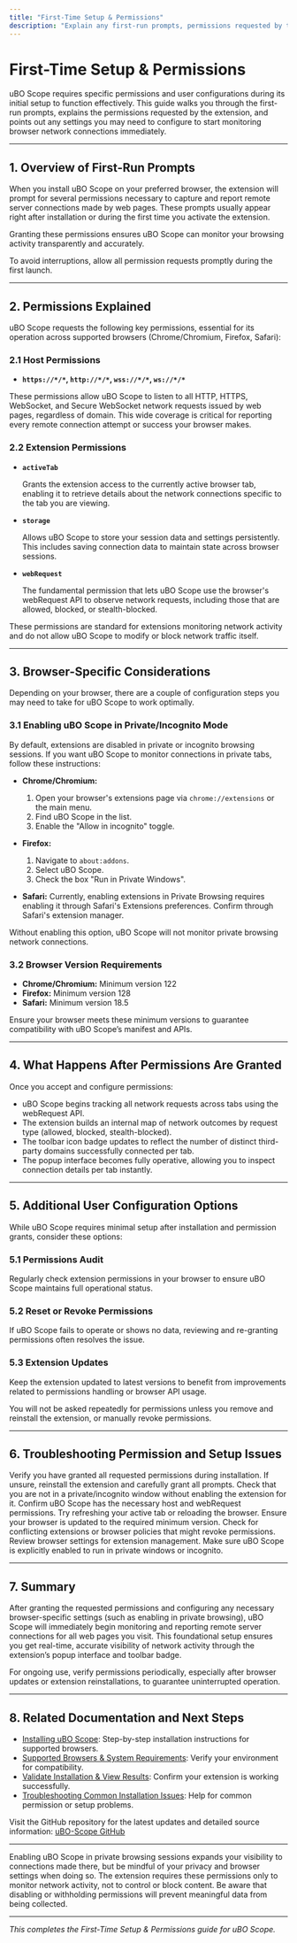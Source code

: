 ```yaml
---
title: "First-Time Setup & Permissions"
description: "Explain any first-run prompts, permissions requested by the extension, and what each permission is used for. Detail anything the user might need to configure before uBO Scope can operate (such as enabling the extension in private browsing, if needed)."
---
```


# First-Time Setup & Permissions

uBO Scope requires specific permissions and user configurations during its initial setup to function effectively. This guide walks you through the first-run prompts, explains the permissions requested by the extension, and points out any settings you may need to configure to start monitoring browser network connections immediately.

---

## 1. Overview of First-Run Prompts

When you install uBO Scope on your preferred browser, the extension will prompt for several permissions necessary to capture and report remote server connections made by web pages. These prompts usually appear right after installation or during the first time you activate the extension. 

Granting these permissions ensures uBO Scope can monitor your browsing activity transparently and accurately.

<Check>
To avoid interruptions, allow all permission requests promptly during the first launch.
</Check>

---

## 2. Permissions Explained

uBO Scope requests the following key permissions, essential for its operation across supported browsers (Chrome/Chromium, Firefox, Safari):

### 2.1 Host Permissions

- **`https://*/*`, `http://*/*`, `wss://*/*`, `ws://*/*`**

These permissions allow uBO Scope to listen to all HTTP, HTTPS, WebSocket, and Secure WebSocket network requests issued by web pages, regardless of domain. This wide coverage is critical for reporting every remote connection attempt or success your browser makes.

### 2.2 Extension Permissions

- **`activeTab`**
  
  Grants the extension access to the currently active browser tab, enabling it to retrieve details about the network connections specific to the tab you are viewing.

- **`storage`**
  
  Allows uBO Scope to store your session data and settings persistently. This includes saving connection data to maintain state across browser sessions.

- **`webRequest`**
  
  The fundamental permission that lets uBO Scope use the browser's webRequest API to observe network requests, including those that are allowed, blocked, or stealth-blocked.

<Info>
These permissions are standard for extensions monitoring network activity and do not allow uBO Scope to modify or block network traffic itself.
</Info>

---

## 3. Browser-Specific Considerations

Depending on your browser, there are a couple of configuration steps you may need to take for uBO Scope to work optimally.

### 3.1 Enabling uBO Scope in Private/Incognito Mode

By default, extensions are disabled in private or incognito browsing sessions. If you want uBO Scope to monitor connections in private tabs, follow these instructions:

- **Chrome/Chromium:**
  1. Open your browser's extensions page via `chrome://extensions` or the main menu.
  2. Find uBO Scope in the list.
  3. Enable the "Allow in incognito" toggle.

- **Firefox:**
  1. Navigate to `about:addons`.
  2. Select uBO Scope.
  3. Check the box "Run in Private Windows".

- **Safari:**
  Currently, enabling extensions in Private Browsing requires enabling it through Safari's Extensions preferences. Confirm through Safari's extension manager.

<Warning>
Without enabling this option, uBO Scope will not monitor private browsing network connections.
</Warning>

### 3.2 Browser Version Requirements

- **Chrome/Chromium:** Minimum version 122
- **Firefox:** Minimum version 128
- **Safari:** Minimum version 18.5

Ensure your browser meets these minimum versions to guarantee compatibility with uBO Scope’s manifest and APIs.

---

## 4. What Happens After Permissions Are Granted

Once you accept and configure permissions:

- uBO Scope begins tracking all network requests across tabs using the webRequest API.
- The extension builds an internal map of network outcomes by request type (allowed, blocked, stealth-blocked).
- The toolbar icon badge updates to reflect the number of distinct third-party domains successfully connected per tab.
- The popup interface becomes fully operative, allowing you to inspect connection details per tab instantly.

---

## 5. Additional User Configuration Options

While uBO Scope requires minimal setup after installation and permission grants, consider these options:

### 5.1 Permissions Audit

Regularly check extension permissions in your browser to ensure uBO Scope maintains full operational status.

### 5.2 Reset or Revoke Permissions

If uBO Scope fails to operate or shows no data, reviewing and re-granting permissions often resolves the issue.

### 5.3 Extension Updates

Keep the extension updated to latest versions to benefit from improvements related to permissions handling or browser API usage.

<Note>
You will not be asked repeatedly for permissions unless you remove and reinstall the extension, or manually revoke permissions.
</Note>

---

## 6. Troubleshooting Permission and Setup Issues

<AccordionGroup title="Common First-Time Setup Issues and Solutions">
<Accordion title="uBO Scope shows 'no data' after installation">
Verify you have granted all requested permissions during installation. If unsure, reinstall the extension and carefully grant all prompts.
Check that you are not in a private/incognito window without enabling the extension for it.
</Accordion>
<Accordion title="Toolbar badge does not update">
Confirm uBO Scope has the necessary host and webRequest permissions.
Try refreshing your active tab or reloading the browser.
Ensure your browser is updated to the required minimum version.
</Accordion>
<Accordion title="Extension prompts for permissions repeatedly">
Check for conflicting extensions or browser policies that might revoke permissions.
Review browser settings for extension management.
</Accordion>
<Accordion title="No network connections reported in private mode">
Make sure uBO Scope is explicitly enabled to run in private windows or incognito.
</Accordion>
</AccordionGroup>

---

## 7. Summary

After granting the requested permissions and configuring any necessary browser-specific settings (such as enabling in private browsing), uBO Scope will immediately begin monitoring and reporting remote server connections for all web pages you visit. This foundational setup ensures you get real-time, accurate visibility of network activity through the extension’s popup interface and toolbar badge.

For ongoing use, verify permissions periodically, especially after browser updates or extension reinstallations, to guarantee uninterrupted operation.

---

## 8. Related Documentation and Next Steps

- [Installing uBO Scope](/getting-started/installation-setup-validation/installation-instructions): Step-by-step installation instructions for supported browsers.
- [Supported Browsers & System Requirements](/getting-started/introduction-prerequisites/system-requirements): Verify your environment for compatibility.
- [Validate Installation & View Results](/getting-started/installation-setup-validation/first-run-validation): Confirm your extension is working successfully.
- [Troubleshooting Common Installation Issues](/getting-started/installation-setup-validation/troubleshooting-issues): Help for common permission or setup problems.

Visit the GitHub repository for the latest updates and detailed source information: [uBO-Scope GitHub](https://github.com/gorhill/uBO-Scope)

---

<Callout type="tip">
Enabling uBO Scope in private browsing sessions expands your visibility to connections made there, but be mindful of your privacy and browser settings when doing so.
</Callout>

<Callout type="warning">
The extension requires these permissions only to monitor network activity, not to control or block content. Be aware that disabling or withholding permissions will prevent meaningful data from being collected.
</Callout>

---

*This completes the First-Time Setup & Permissions guide for uBO Scope.*